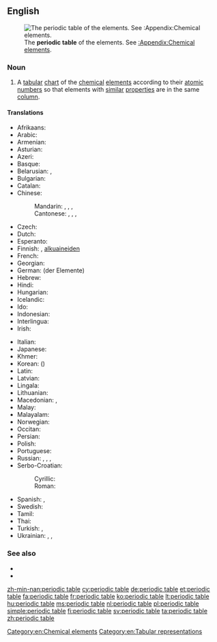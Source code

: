==English==
[[File:Periodic table.svg|thumb|The '''periodic table''' of the elements. See [[:Appendix:Chemical elements]].]]

===Noun===
{{en-noun|head=[[periodic]] [[table]]}}

# {{context|chemistry|lang=en}} A [[tabular]] [[chart]] of the [[chemical]] [[element]]s according to their [[atomic number]]s so that elements with [[similar]] [[properties]] are in the same [[column]].

====Translations====
{{trans-top|chart}}
* Afrikaans: {{t+|af|periodieke tabel}}
* Arabic: {{t-|ar|جَدْوَلٌ دَوْرِيّ|m|tr=jadwal dáwriyy}}
* Armenian: {{t-|hy|պարբերական աղյուսակ|tr=parberakan aghyusak}}
* Asturian: {{t-|ast|tabla periódica|f}}
* Azeri: {{t+|az|dövri cədvəl}}
* Basque: {{t-|eu|taula periodikoa}}
* Belarusian: {{t-|be|перыядычная сістэма элементаў|f|tr=pjeryjadýčnaja sistéma eljemjéntaŭ}}, {{t-|be|табліца Мендзялеева|f|tr=tablíca Mjendzjaljéjeva|sc=Cyrl}}
* Bulgarian: {{t-|bg|периодична система на елементите|f|tr=periodíčna sistéma na eleméntite|sc=Cyrl}}
* Catalan: {{t-|ca|taula periòdica|f}}
* Chinese:
*: Mandarin: {{t|cmn|元素週期表|sc=Hani}}, {{t|cmn|元素周期表|tr=yuánsù zhōuqíbiǎo|sc=Hani}}, {{t|cmn|週期表|sc=Hani}}, {{t|cmn|周期表|tr=zhōuqī biǎo|sc=Hani}}
*: Cantonese: {{tø|yue|元素週期表|sc=Hant}}, {{tø|yue|元素周期表|tr=jyun4 sou3 zau1 gei1 biu2|sc=Hant}}, {{tø|yue|週期表|sc=Hant}}, {{tø|yue|周期表|tr=zau1 gei1 biu2|sc=Hant}}
* Czech: {{t-|cs|periodická tabulka|f}}
* Dutch: {{t+|nl|periodiek systeem|n}}
* Esperanto: {{t-|eo|perioda tabelo}}
* Finnish: {{t+|fi|jaksollinen järjestelmä}}, [[alkuaine#Finnish|alkuaineiden]] {{t+|fi|jaksollinen järjestelmä}}
* French: {{t+|fr|tableau périodique|m}}
* Georgian: {{t-|ka|ქიმიურ ელემენტთა პერიოდული სისტემა|tr=k'imiur elementt'a perioduli sistema|sc=Geor}}
* German: {{t+|de|Periodensystem}} (der Elemente) {{n}}
* Hebrew: {{t-|he|הטבלה המחזורית|f|tr=ha-ṭabelah ha-maḥazôrît}}
* Hindi: {{t-|hi|आवर्त सारणी|tr=āvart sāraṇī|sc=Deva}}
* Hungarian: {{t+|hu|periódusos rendszer}}
* Icelandic: {{t+|is|lotukerfi|n}}
* Ido: {{t-|io|periodala tabelo}}
* Indonesian: {{t+|id|tabel periodik}}
* Interlingua: {{t-|ia|tabella periodic}}
* Irish: {{t-|ga|tábla peiriadach|m}}
{{trans-mid}}
* Italian: {{t-|it|tavola periodica|f}}
* Japanese: {{t-|ja|周期表|tr=しゅうきひょう, shūkihyō}}
* Khmer: {{t-|km|តារាងខួបធាតុគីមី|tr=taaraang kʰuəp tʰiet kiimii|sc=Khmr}}
* Korean: {{t+|ko|주기율표|tr=jugiyulpyo|sc=Hang}} ({{t-|ko|周期律表|sc=Hani}})
* Latin: {{t+|la|systema periodicum|n}}
* Latvian: {{t-|lv|ķīmisko elementu periodiskā tabula}}
* Lingala: {{t-|ln|etánda ya bileko}}
* Lithuanian: {{t+|lt|periodinė elementų lentelė}}
* Macedonian: {{t-|mk|периоден систем|m|tr=perióden sístem}}, {{t-|mk|периодична таблица|f|tr=periódična táblica}}
* Malay: {{t+|ms|jadual berkala}}
* Malayalam: {{t-|ml|ആവര്ത്തനപ്പട്ടിക|sc=Mlym}}
* Norwegian: {{t-|no|periodesystemet|n}}
* Occitan: {{t-|oc|taula periodica|f}}
* Persian: {{t-|fa|جدول تناوبی|tr=jadval-e tanâvobi}}
* Polish: {{t+|pl|układ okresowy pierwiastków|m}}
* Portuguese: {{t+|pt|tabela periódica|f}}
* Russian: {{t-|ru|периодическая система|f|tr=periodíčeskaja sistéma|sc=Cyrl}}, {{t+|ru|периодическая система элементов|f|tr=periodíčeskaja sistéma eleméntov|sc=Cyrl}}, {{t-|ru|таблица Менделеева|f|tr=tablíca Mendeléjeva|sc=Cyrl}}, {{t+|ru|периодическая таблица|f|tr=periodíčeskaja tablíca|sc=Cyrl}}
* Serbo-Croatian:
*: Cyrillic: {{t-|sh|периодни сустав елемената|m}}
*: Roman: {{t-|sh|periodni sustav elemenata|m}}
* Spanish: {{t-|es|clasificación periódica|f}}, {{t-|es|tabla periódica|f}}
* Swedish: {{t+|sv|periodiska systemet|n}}
* Tamil: {{t-|ta|ஆவர்த்தன அட்டவணை}}
* Thai: {{t-|th|ตารางธาตุ|tr=dtaaraang tâat}}
* Turkish: {{t-|tr|periyodik tablo}}, {{t+|tr|periyodik cetvel}}
* Ukrainian: {{t-|uk|періодична система елементів|f|tr=periodýčna systéma eleméntiv|sc=Cyrl}}, {{t-|uk|періодична таблыця|f|tr=periodýčna tablýcja|sc=Cyrl}}, {{t-|uk|таблиця Менделєєва|f|tr=tablýcja Mendeljéjeva|sc=Cyrl}}
{{trans-bottom}}

===See also===
* {{pedia}}
* {{commonslite}}

[[Category:en:Chemical elements]]
[[Category:en:Tabular representations]]

[[zh-min-nan:periodic table]]
[[cy:periodic table]]
[[de:periodic table]]
[[et:periodic table]]
[[fa:periodic table]]
[[fr:periodic table]]
[[ko:periodic table]]
[[lt:periodic table]]
[[hu:periodic table]]
[[ms:periodic table]]
[[nl:periodic table]]
[[pl:periodic table]]
[[simple:periodic table]]
[[fi:periodic table]]
[[sv:periodic table]]
[[ta:periodic table]]
[[zh:periodic table]]